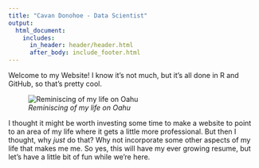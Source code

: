 ```yaml
---
title: "Cavan Donohoe - Data Scientist"
output:
  html_document:
    includes:
      in_header: header/header.html
      after_body: include_footer.html
---
```


Welcome to my Website! I know it's not much, but it's all done in R and GitHub, so that's pretty cool.

![*Reminiscing of my life on Oahu*](images/China Walls Sunset.jpg)

I thought it might be worth investing some time to make a website to point to an area of my life where it gets a little more professional. But then I thought, why *just* do that? Why not incorporate some other aspects of my life that makes me me. So yes, this will have my ever growing resume, but let's have a little bit of fun while we're here.

